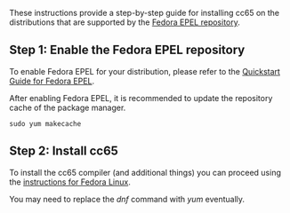 These instructions provide a step-by-step guide for installing cc65 on the distributions that are supported by the [https://fedoraproject.org/wiki/EPEL/FAQ Fedora EPEL repository].

== Step 1: Enable the Fedora EPEL repository ==

To enable Fedora EPEL for your distribution, please refer to the [https://fedoraproject.org/wiki/EPEL Quickstart Guide for Fedora EPEL].

After enabling Fedora EPEL, it is recommended to update the repository cache of the package manager.

<pre>
sudo yum makecache
</pre>

== Step 2: Install cc65 ==

To install the cc65 compiler (and additional things) you can proceed using the [https://github.com/cc65/wiki/wiki/Fedora-Linux instructions for Fedora Linux].

You may need to replace the ''dnf'' command with ''yum'' eventually.